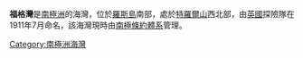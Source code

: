 {{unreferenced|time=2013-10-27T04:49:42+00:00}}
{{coord|77|40|S|168|10|E|source:GNIS|display=title}}

'''福格灣'''是[[南極洲|南極洲]]的海灣，位於[[羅斯島|羅斯島]]南部，處於[[特羅爾山|特羅爾山]]西北部，由[[英國|英國]]探險隊在1911年7月命名，該海灣現時由[[南極條約體系|南極條約體系]]管理。

{{DEFAULTSORT:Fog Bay}}
[[Category:南極洲海灣|Category:南極洲海灣]]


{{RossIsland-geo-stub}}